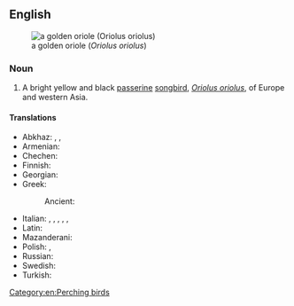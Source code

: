 ==English==
[[File:Oriole 2.jpg|thumbnail|a golden oriole (''Oriolus oriolus'')]]

===Noun===
{{wikipedia|Golden оriole}}
{{en-noun}}

# A bright yellow and black [[passerine]] [[songbird]], ''[[Oriolus oriolus]]'', of Europe and western Asia.

====Translations====
{{trans-top|bird}}
* Abkhaz: {{t|ab|ашы́мҳаҵыс}}, {{t|ab|аҟаҭәҟа́ҭә}}, {{t|ab|амалаӷәы́р}}
* Armenian: {{t+|hy|պիրոլ}}
* Chechen: {{t|ce|селасат}}
* Finnish: {{t+|fi|kuhankeittäjä}}
* Georgian: {{t|ka|მოლაღური}}
* Greek:
*: Ancient: {{t|grc|ἴκτερος|m|sc=polytonic}}
{{trans-mid}}
* Italian: {{t+|it|rigogolo|m}}, {{t+|it|oriolo|m}}, {{t|it|giallone|m}}, {{t|it|rubbiolo|m}}, {{t+|it|pappafico|m}} {{qualifier|Veneto}}, {{t|it|beccafico reale|m}}
* Latin: {{t+|la|icterus|m}}
* Mazanderani: {{t|mzn|اهل|tr=ahel}}
* Polish: {{t+|pl|wilga|f}}, {{t|pl|boguwola|f}} {{qualifier|archaic}}
* Russian: {{t+|ru|и́волга|f}}
* Swedish: {{t+|sv|sommargylling|c}}
* Turkish: {{t+|tr|sarıasma}}
{{trans-bottom}}

[[Category:en:Perching birds]]